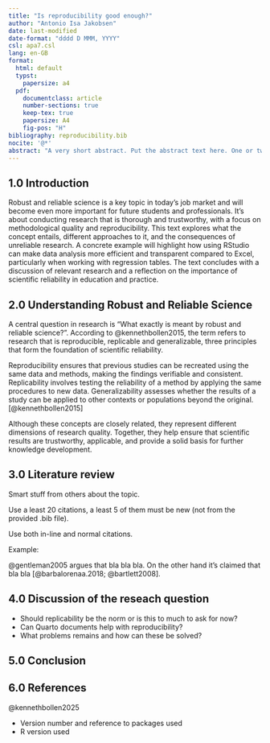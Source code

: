 ```yaml
---
title: "Is reproducibility good enough?"
author: "Antonio Isa Jakobsen"
date: last-modified
date-format: "dddd D MMM, YYYY"
csl: apa7.csl
lang: en-GB
format:
  html: default
  typst:
    papersize: a4
  pdf:
    documentclass: article
    number-sections: true
    keep-tex: true
    papersize: A4
    fig-pos: "H"
bibliography: reproducibility.bib
nocite: '@*'
abstract: "A very short abstract. Put the abstract text here. One or two paragraphs summarising what follows below."
---
```


## 1.0 Introduction

Robust and reliable science is a key topic in today’s job market and will become even more important for future students and professionals. It’s about conducting research that is thorough and trustworthy, with a focus on methodological quality and reproducibility. This text explores what the concept entails, different approaches to it, and the consequences of unreliable research. A concrete example will highlight how using RStudio can make data analysis more efficient and transparent compared to Excel, particularly when working with regression tables. The text concludes with a discussion of relevant research and a reflection on the importance of scientific reliability in education and practice.

## 2.0 Understanding Robust and Reliable Science

A central question in research is "What exactly is meant by robust and reliable science?". According to @kennethbollen2015, the term refers to research that is reproducible, replicable and generalizable, three principles that form the foundation of scientific reliability.

Reproducibility ensures that previous studies can be recreated using the same data and methods, making the findings verifiable and consistent. Replicability involves testing the reliability of a method by applying the same procedures to new data. Generalizability assesses whether the results of a study can be applied to other contexts or populations beyond the original. [@kennethbollen2015]

Although these concepts are closely related, they represent different dimensions of research quality. Together, they help ensure that scientific results are trustworthy, applicable, and provide a solid basis for further knowledge development.

## 3.0 Literature review

Smart stuff from others about the topic.

Use a least 20 citations, a least 5 of them must be new (not from the provided .bib file).

Use both in-line and normal citations.

Example:

@gentleman2005 argues that bla bla bla. On the other hand it's claimed that bla bla [@barbalorenaa.2018; @bartlett2008].

## 4.0 Discussion of the reseach question

-   Should replicability be the norm or is this to much to ask for now?
-   Can Quarto documents help with reproducibility?
-   What problems remains and how can these be solved?

## 5.0 Conclusion

## 6.0 References

@kennethbollen2025

-   Version number and reference to packages used
-   R version used
